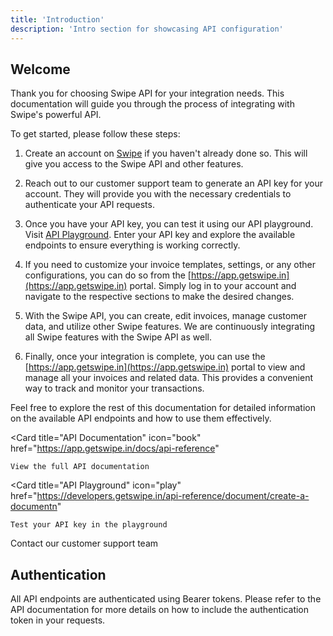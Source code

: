 ```yaml
---
title: 'Introduction'
description: 'Intro section for showcasing API configuration'
---
```


## Welcome

Thank you for choosing Swipe API for your integration needs. This documentation will guide you through the process of integrating with Swipe's powerful API.

To get started, please follow these steps:

1. Create an account on [Swipe](https://app.getswipe.in) if you haven't already done so. This will give you access to the Swipe API and other features.

2. Reach out to our customer support team to generate an API key for your account. They will provide you with the necessary credentials to authenticate your API requests.

3. Once you have your API key, you can test it using our API playground. Visit [API Playground](https://developers.getswipe.in/api-reference/document/create-a-document). Enter your API key and explore the available endpoints to ensure everything is working correctly.

4. If you need to customize your invoice templates, settings, or any other configurations, you can do so from the [https://app.getswipe.in](https://app.getswipe.in) portal. Simply log in to your account and navigate to the respective sections to make the desired changes.

5. With the Swipe API, you can create, edit invoices, manage customer data, and utilize other Swipe features. We are continuously integrating all Swipe features with the Swipe API as well.

6. Finally, once your integration is complete, you can use the [https://app.getswipe.in](https://app.getswipe.in) portal to view and manage all your invoices and related data. This provides a convenient way to track and monitor your transactions.

Feel free to explore the rest of this documentation for detailed information on the available API endpoints and how to use them effectively.

<Card
    title="API Documentation"
    icon="book"
    href="https://app.getswipe.in/docs/api-reference"
>
    View the full API documentation
</Card>

<Card
    title="API Playground"
    icon="play"
    href="https://developers.getswipe.in/api-reference/document/create-a-documentn"
>
    Test your API key in the playground
</Card>

<Card title="Support" icon="question" href="https://app.getswipe.in/help">
    Contact our customer support team
</Card>

## Authentication

All API endpoints are authenticated using Bearer tokens. Please refer to the API documentation for more details on how to include the authentication token in your requests.

